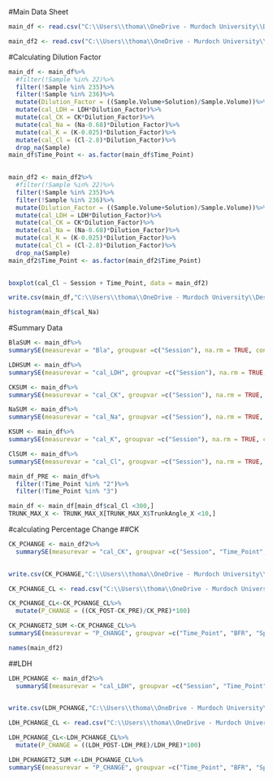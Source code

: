#Main Data Sheet
```r
main_df <- read.csv("C:\\Users\\thoma\\OneDrive - Murdoch University\\Desktop\\PhD 2021\\Study 2 and 3\\AAADATA\\Bloods Data\\MAIN_DATA_SHEET.csv")
```

```r
main_df2 <- read.csv("C:\\Users\\thoma\\OneDrive - Murdoch University\\Desktop\\PhD 2022\\Publications\\Study 2 - Bloods\\Main_Data_Frame (Outliers_Removed).csv")
```

#Calculating Dilution Factor
```r
main_df <- main_df%>%
  #filter(!Sample %in% 22)%>%
  filter(!Sample %in% 235)%>%
  filter(!Sample %in% 236)%>%
  mutate(Dilution_Factor = ((Sample.Volume+Solution)/Sample.Volume))%>%
  mutate(cal_LDH = LDH*Dilution_Factor)%>%
  mutate(cal_CK = CK*Dilution_Factor)%>%
  mutate(cal_Na = (Na-0.68)*Dilution_Factor)%>%
  mutate(cal_K = (K-0.025)*Dilution_Factor)%>%
  mutate(cal_Cl = (Cl-2.8)*Dilution_Factor)%>%
  drop_na(Sample)
main_df$Time_Point <- as.factor(main_df$Time_Point)
  
```

```r
main_df2 <- main_df2%>%
  #filter(!Sample %in% 22)%>%
  filter(!Sample %in% 235)%>%
  filter(!Sample %in% 236)%>%
  mutate(Dilution_Factor = ((Sample.Volume+Solution)/Sample.Volume))%>%
  mutate(cal_LDH = LDH*Dilution_Factor)%>%
  mutate(cal_CK = CK*Dilution_Factor)%>%
  mutate(cal_Na = (Na-0.68)*Dilution_Factor)%>%
  mutate(cal_K = (K-0.025)*Dilution_Factor)%>%
  mutate(cal_Cl = (Cl-2.8)*Dilution_Factor)%>%
  drop_na(Sample)
main_df2$Time_Point <- as.factor(main_df2$Time_Point)
  
```

```r
boxplot(cal_Cl ~ Session + Time_Point, data = main_df2)
```

```r
write.csv(main_df,"C:\\Users\\thoma\\OneDrive - Murdoch University\\Desktop\\PhD 2022\\Publications\\Study 2 - Bloods\\Main_Data_Frame (25-08-2022).csv",row.names = FALSE)
```

```r
histogram(main_df$cal_Na)
```


#Summary Data
```r
BlaSUM <- main_df%>%
summarySE(measurevar = "Bla", groupvar =c("Session"), na.rm = TRUE, conf.interval = 0.95, .drop = TRUE)

LDHSUM <- main_df%>%
summarySE(measurevar = "cal_LDH", groupvar =c("Session"), na.rm = TRUE, conf.interval = 0.95, .drop = TRUE)

CKSUM <- main_df%>%
summarySE(measurevar = "cal_CK", groupvar =c("Session"), na.rm = TRUE, conf.interval = 0.95, .drop = TRUE)

NaSUM <- main_df%>%
summarySE(measurevar = "cal_Na", groupvar =c("Session"), na.rm = TRUE, conf.interval = 0.95, .drop = TRUE)

KSUM <- main_df%>%
summarySE(measurevar = "cal_K", groupvar =c("Session"), na.rm = TRUE, conf.interval = 0.95, .drop = TRUE)

ClSUM <- main_df%>%
summarySE(measurevar = "cal_Cl", groupvar =c("Session"), na.rm = TRUE, conf.interval = 0.95, .drop = TRUE)
```

```r
main_df_PRE <- main_df%>%
  filter(!Time_Point %in% "2")%>%
  filter(!Time_Point %in% "3")

main_df <- main_df[main_df$cal_Cl <300,]
TRUNK_MAX_X <- TRUNK_MAX_X[TRUNK_MAX_X$TrunkAngle_X <10,]
```

#calculating Percentage Change
##CK
```r
CK_PCHANGE <- main_df2%>%
  summarySE(measurevar = "cal_CK", groupvar =c("Session", "Time_Point","Participant"), na.rm = TRUE, conf.interval = 0.95, .drop = TRUE)
  
```

```r
write.csv(CK_PCHANGE,"C:\\Users\\thoma\\OneDrive - Murdoch University\\Desktop\\PhD 2022\\Publications\\Study 2 - Bloods\\CK_PCHANGE (29-08-2022).csv",row.names = FALSE)
```

```r
CK_PCHANGE_CL <- read.csv("C:\\Users\\thoma\\OneDrive - Murdoch University\\Desktop\\PhD 2022\\Publications\\Study 2 - Bloods\\Percentage Change\\CK_PCHANGE (29-08-2022).csv")
```

```r
CK_PCHANGE_CL<-CK_PCHANGE_CL%>%
  mutate(P_CHANGE = ((CK_POST-CK_PRE)/CK_PRE)*100)

CK_PCHANGET2_SUM <-CK_PCHANGE_CL%>% 
summarySE(measurevar = "P_CHANGE", groupvar =c("Time_Point", "BFR", "Speed", "Session"), na.rm = TRUE, conf.interval = 0.95, .drop = TRUE)

```

```r
names(main_df2)
```


##LDH
```r
LDH_PCHANGE <- main_df2%>%
  summarySE(measurevar = "cal_LDH", groupvar =c("Session", "Time_Point","Participant"), na.rm = TRUE, conf.interval = 0.95, .drop = TRUE)
  
```

```r
write.csv(LDH_PCHANGE,"C:\\Users\\thoma\\OneDrive - Murdoch University\\Desktop\\PhD 2022\\Publications\\Study 2 - Bloods\\LDH_PCHANGE (29-08-2022).csv",row.names = FALSE)

LDH_PCHANGE_CL <- read.csv("C:\\Users\\thoma\\OneDrive - Murdoch University\\Desktop\\PhD 2022\\Publications\\Study 2 - Bloods\\Percentage Change\\LDH_PCHANGE (29-08-2022).csv")
```

```r
LDH_PCHANGE_CL<-LDH_PCHANGE_CL%>%
  mutate(P_CHANGE = ((LDH_POST-LDH_PRE)/LDH_PRE)*100)

LDH_PCHANGET2_SUM <-LDH_PCHANGE_CL%>% 
summarySE(measurevar = "P_CHANGE", groupvar =c("Time_Point", "BFR", "Speed", "Session"), na.rm = TRUE, conf.interval = 0.95, .drop = TRUE)

```